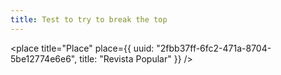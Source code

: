 ```yaml
---
title: Test to try to break the top
---
```


<place
  title="Place"
  place={{
    uuid: "2fbb37ff-6fc2-471a-8704-5be12774e6e6",
    title: "Revista Popular"
  }}
/>
